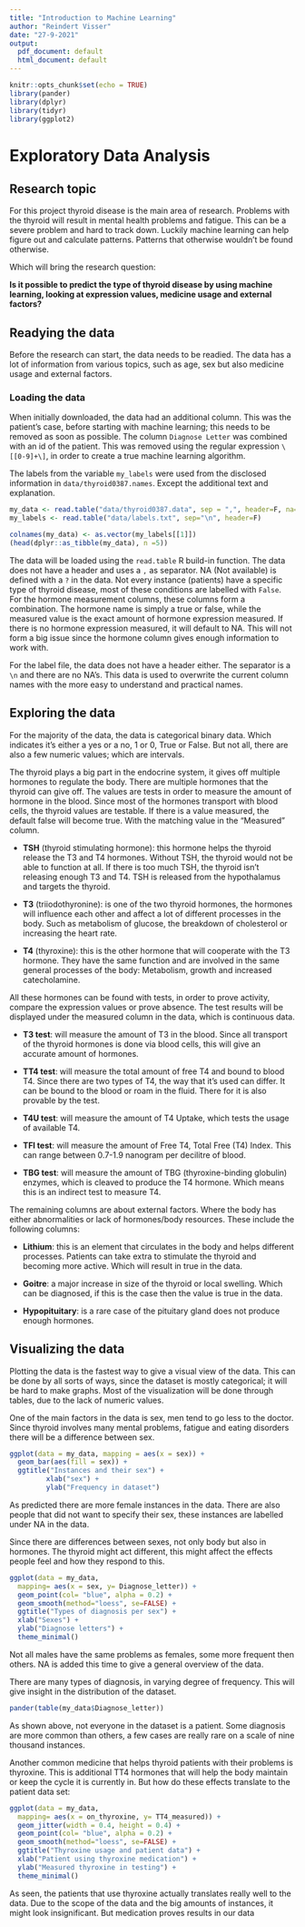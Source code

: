 ```yaml
---
title: "Introduction to Machine Learning"
author: "Reindert Visser"
date: "27-9-2021"
output:
  pdf_document: default
  html_document: default
---
```


```r
knitr::opts_chunk$set(echo = TRUE)
library(pander)
library(dplyr)
library(tidyr)
library(ggplot2)

```


# Exploratory Data Analysis
## Research topic
For this project thyroid disease is the main area of research. Problems with the thyroid will result in mental health problems and fatigue. This can be a severe problem and hard to track down. Luckily machine learning can help figure out and calculate patterns. Patterns that otherwise wouldn't be found otherwise. 

Which will bring the research question:

**Is it possible to predict the type of thyroid disease by using machine learning, looking at expression values, medicine usage and external factors?**


## Readying the data
Before the research can start, the data needs to be readied. The data has a lot of information from various topics, such as age, sex but also medicine usage and external factors. 

### Loading the data
When initially downloaded, the data had an additional column. This was the patient's case, before starting with machine learning; this needs to be removed as soon as possible. The column `Diagnose Letter` was combined with an id of the patient. This was removed using the regular expression `\[[0-9]+\]`, in order to create a true machine learning algorithm. 

The labels from the variable `my_labels` were used from the disclosed information in `data/thyroid0387.names`. Except the additional text and explanation. 

```r
my_data <- read.table("data/thyroid0387.data", sep = ",", header=F, na="?")
my_labels <- read.table("data/labels.txt", sep="\n", header=F)

colnames(my_data) <- as.vector(my_labels[[1]])
(head(dplyr::as_tibble(my_data), n =5))
```
The data will be loaded using the `read.table` R build-in function. The data does not have a header and uses a `,` as separator. NA (Not available) is defined with a `?` in the data. Not every instance (patients) have a specific type of thyroid disease, most of these conditions are labelled with `False`. For the hormone measurement columns, these columns form a combination. The hormone name is simply a true or false, while the measured value is the exact amount of hormone expression measured. If there is no hormone expression measured, it will default to NA. This will not form a big issue since the hormone column gives enough information to work with.

For the label file, the data does not have a header either. The separator is a `\n` and there are no NA's. This data is used to overwrite the current column names with the more easy to understand and practical names.


## Exploring the data
For the majority of the data, the data is categorical binary data. Which indicates it's either a yes or a no, 1 or 0, True or False. But not all, there are also a few numeric values; which are intervals.

The thyroid plays a big part in the endocrine system, it gives off multiple hormones to regulate the body. There are multiple hormones that the thyroid can give off. The values are tests in order to measure the amount of hormone in the blood. Since most of the hormones transport with blood cells, the thyroid values are testable. If there is a value measured, the default false will become true. With the matching value in the "Measured" column. \cite{synthesis} 

- **TSH** (thyroid stimulating hormone): this hormone helps the thyroid release the T3 and T4 hormones. Without TSH, the thyroid would not be able to function at all. If there is too much TSH, the thyroid isn't releasing enough T3 and T4. TSH is released from the hypothalamus and targets the thyroid. 

- **T3** (triiodothyronine): is one of the two thyroid hormones, the hormones will influence each other and affect a lot of different processes in the body. Such as metabolism of glucose, the breakdown of cholesterol or increasing the heart rate. 

- **T4** (thyroxine): this is the other hormone that will cooperate with the T3 hormone. They have the same function and are involved in the same general processes of the body: Metabolism, growth and increased catecholamine. \cite{hormone information}

All these hormones can be found with tests, in order to prove activity, compare the expression values or prove absence. The test results will be displayed under the measured column in the data, which is continuous data. 

- **T3 test**: will measure the amount of T3 in the blood. Since all transport of the thyroid hormones is done via blood cells, this will give an accurate amount of hormones.

- **TT4 test**: will measure the total amount of free T4 and bound to blood T4. Since there are two types of T4, the way that it's used can differ. It can be bound to the blood or roam in the fluid. There for it is also provable by the test. 

- **T4U test**: will measure the amount of T4 Uptake, which tests the usage of available T4.

- **TFI test**: will measure the amount of Free T4, Total Free (T4) Index. This can range between 0.7-1.9 nanogram per decilitre of blood.

- **TBG test**: will measure the amount of TBG (thyroxine-binding globulin) enzymes, which is cleaved to produce the T4 hormone. Which means this is an indirect test to measure T4. \cite{hormone tests}


The remaining columns are about external factors. Where the body has either abnormalities or lack of hormones/body resources. These include the following columns:

- **Lithium**: this is an element that circulates in the body and helps different processes. Patients can take extra to stimulate the thyroid and becoming more active. Which will result in true in the data.

- **Goitre**: a major increase in size of the thyroid or local swelling. Which can be diagnosed, if this is the case then the value is true in the data.

- **Hypopituitary**: is a rare case of the pituitary gland does not produce enough hormones. \cite{hypo}

## Visualizing the data
Plotting the data is the fastest way to give a visual view of the data. This can be done by all sorts of ways, since the dataset is mostly categorical; it will be hard to make graphs. Most of the visualization will be done through tables, due to the lack of numeric values. 

One of the main factors in the data is sex, men tend to go less to the doctor. Since thyroid involves many mental problems, fatigue and eating disorders there will be a difference between sex.
```r
ggplot(data = my_data, mapping = aes(x = sex)) +
  geom_bar(aes(fill = sex)) +
  ggtitle("Instances and their sex") +
         xlab("sex") +
         ylab("Frequency in dataset")
```

As predicted there are more female instances in the data. There are also people that did not want to specify their sex, these instances are labelled under NA in the data.

Since there are differences between sexes, not only body but also in hormones. The thyroid might act different, this might affect the effects people feel and how they respond to this.
```r
ggplot(data = my_data, 
  mapping= aes(x = sex, y= Diagnose_letter)) +
  geom_point(col= "blue", alpha = 0.2) +
  geom_smooth(method="loess", se=FALSE) +
  ggtitle("Types of diagnosis per sex") +
  xlab("Sexes") +
  ylab("Diagnose letters") +
  theme_minimal()
```

Not all males have the same problems as females, some more frequent then others. NA is added this time to give a general overview of the data.

There are many types of diagnosis, in varying degree of frequency. This will give insight in the distribution of the dataset.
```r
pander(table(my_data$Diagnose_letter))
```
As shown above, not everyone in the dataset is a patient. Some diagnosis are more common than others, a few cases are really rare on a scale of nine thousand instances.


Another common medicine that helps thyroid patients with their problems is thyroxine. This is additional TT4 hormones that will help the body maintain or keep the cycle it is currently in. But how do these effects translate to the patient data set:
```r
ggplot(data = my_data, 
  mapping= aes(x = on_thyroxine, y= TT4_measured)) +
  geom_jitter(width = 0.4, height = 0.4) +
  geom_point(col= "blue", alpha = 0.2) +
  geom_smooth(method="loess", se=FALSE) +
  ggtitle("Thyroxine usage and patient data") +
  xlab("Patient using thyroxine medication") +
  ylab("Measured thyroxine in testing") +
  theme_minimal()


```

As seen, the patients that use thyroxine actually translates really well to the data. Due to the scope of the data and the big amounts of instances, it might look insignificant. But medication proves results in our data


\begin{thebibliography}{9}
\bibitem{synthesis}
Boron, W. F., Boulpaep, E. L. (2012). \textit{Medical Physiology Chapter 49, "Synthesis of Thyroid Hormones"} (2nd ed.). Elsevier/Saunders. ISBN 9781437717532.

\bibitem{hormone information}
Basile, L. M. (z.d.). \textit{What are T3, T4, and TSH?} EndocrineWeb. used on 23 September 2021, from https://www.endocrineweb.com/thyroid-what-are-t3-t4-tsh

\bibitem{hormone tests}
Shahid, A. H., Singh, M. P., Raj, R. K., Suman, R., Jawaid, D., Alam, M. (2019). \textit{A Study on Label TSH, T3, T4U, TT4, FTI in Hyperthyroidism and Hypothyroidism using Machine Learning Techniques} 2019 International Conference on Communication and Electronics Systems (ICCES). Published. https://doi.org/10.1109/icces45898.2019.9002284

\bibitem{hypo}
James R Mulinda, Arthur B Chausmer, Francisco Talavera \textit{Hypopituitary Hypopituitarism Causes, Symptoms and Treatment} 2018, January 3rd. EMedicineHealth. $https://www.emedicinehealth.com/hypopituitary/article_em.htm$

\end{thebibliography}



